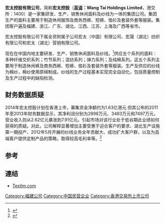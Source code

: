 {{COI|time=2014-04-19T07:31:50+00:00}}
'''宏太控股有限公司'''，简称'''宏太控股'''（'''[[英语|英语]]：Wang Tai Holdings Limited'''，港交所：1400）是一家集研发、生产、销售休闲面料及纱线为一体的集团公司。集团生产的面料主要用于制造休闲服饰及商务西裤、短裤、恤衫及套装外套等服装。集团客户遍及福建、浙江、广东、湖北、江西、江苏、上海及广西等省市。

宏太控股有限公司下属全资附属子公司宏太（中国）有限公司、宏晟（湖北）纺织有限公司和宏太（湖北）营销有限公司。

现在在中国内地主要研发、生产、销售休闲面料及纱线。<ref>{{Cite web |url=http://www.hkexnews.hk/listedco/listconews/SEHK/2014/0410/LTN20140410104_C.pdf |title=宏太控股有限公司提供招股资料 |accessdate=2014-04-17 |archive-date=2014-04-18 |archive-url=https://web.archive.org/web/20140418234537/http://www.hkexnews.hk/listedco/listconews/SEHK/2014/0410/LTN20140410104_C.pdf |dead-url=no }}</ref>供应五个系列的面料：多种纤维交织系列；竹节系列；混纺系列；弹力系列；及纯棉系列。这五个系列主要用于制造休闲裤及商务西裤、短裤、恤衫及套装外套等服装。生产及供应的纱线为棉纱，棉纱使用原绵制成。纱线的生产过程基本实现完全自动化，包括质量控制及生产过程中的缺陷检测。

==财务数据质疑==
2014年宏太控股计划在香港上市，募集资金净额约为1.63亿港元.但其公布的2011年至2013年财务数据显示，其净利润分别为2898万元、3483万元和7497万元，营业收入则从2.62亿元暴涨到7.91亿元。引起市场对该行业处于低谷期此业绩如何获得的质疑。对此，公司解释显著增加主要受惠于迎合客户的要求、湖北生产设施第一期投产、2012年5月开展的纱线业务全年贡献大、成功扩大客户群，以及为高端客户提供定制产品的策略，取得较高毛利率等。<ref>{{Cite web |url=http://stock.sohu.com/20140417/n398379393.shtml |title=纺织服装行业下行宏太控股华丽财务数据遭质疑 |access-date=2014-04-17 |archive-date=2014-04-19 |archive-url=https://web.archive.org/web/20140419013605/http://stock.sohu.com/20140417/n398379393.shtml |dead-url=yes }}</ref>

== 参考 ==
<references />

== 連结 ==
* [http://www.texitm.com Texitm.com]{{Wayback|url=http://www.texitm.com/ |date=20140416183121 }}

[[Category:福建公司|Category:福建公司]]
[[Category:中国民营企业|Category:中国民营企业]]
[[Category:香港交易所上市公司|Category:香港交易所上市公司]]